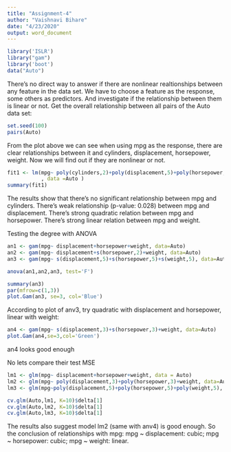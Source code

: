 ---
title: "Assignment-4"
author: "Vaishnavi Bihare"
date: "4/23/2020"
output: word_document
---

```{r}
library('ISLR')
library("gam")
library('boot')
data("Auto")
```

There’s no direct way to answer if there are nonlinear realtionships between any feature 
in the data set. We have to choose a feature as the response, some others as predictors. 
And investigate if the relationship between them is linear or not.
Get the overall relationship between all pairs of the Auto data set:

```{r}
set.seed(100)
pairs(Auto)
```

From the plot above we can see when using mpg as the response, there are clear relationships between it and cylinders, displacement, horsepower, weight. Now we will find
out if they are nonlinear or not.

```{r}
fit1 <- lm(mpg~ poly(cylinders,2)+poly(displacement,5)+poly(horsepower,5)+poly(weight,5)
           , data =Auto )
summary(fit1)
```

The results show that there’s no significant relationship between mpg and cylinders. 
There’s weak relationship (p-value: 0.028) between mpg and displacement. There’s strong
quadratic relation between mpg and horsepower. There’s strong linear relation between 
mpg and weight.

Testing the degree with ANOVA

```{r}
an1 <- gam(mpg~ displacement+horsepower+weight, data=Auto)
an2 <- gam(mpg~ displacement+s(horsepower,2)+weight, data=Auto)
an3 <- gam(mpg~ s(displacement,5)+s(horsepower,5)+s(weight,5), data=Auto)

anova(an1,an2,an3, test='F')

summary(an3)
par(mfrow=c(1,3))
plot.Gam(an3, se=3, col='Blue')
```

According to plot of anv3, try quadratic with displacement and horsepower, linear with
weight:

```{r}
an4 <- gam(mpg~ s(displacement,3)+s(horsepower,3)+weight, data=Auto)
plot.Gam(an4,se=3,col='Green')
```

an4 looks good enough

No lets compare their test MSE

```{r}
lm1 <- glm(mpg~ displacement+horsepower+weight, data = Auto)
lm2 <- glm(mpg~ poly(displacement,3)+poly(horsepower,3)+weight, data=Auto )
lm3 <- glm(mpg~poly(displacement,5)+poly(horsepower,5)+poly(weight,5), data=Auto)

cv.glm(Auto,lm1, K=10)$delta[1]
cv.glm(Auto,lm2, K=10)$delta[1]
cv.glm(Auto,lm3, K=10)$delta[1]

```

The results also suggest model lm2 (same with anv4) is good enough.
So the conclusion of relationships with mpg: mpg ~ displacement: cubic; 
mpg ~ horsepower: cubic; mpg ~ weight: linear.
